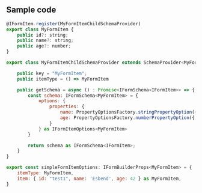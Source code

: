 <h2>Sample code</h2>  


```js
@IFormItem.register(MyFormItemChildSchemaProvider)
export class MyFormItem {
    public id?: string;
    public name?: string;
    public age?: number;
}
```

```js
export class MyFormItemChildSchemaProvider extends SchemaProvider<MyFormItem> {

    public key = "MyFormItem";
    public itemType = () => MyFormItem

    public getSchema = async () : Promise<IFormSchema<IFormItem>> => {
        const schema: IFormSchema<MyFormItem> = {
            options: {
                properties: {
                    name: PropertyOptionsFactory.stringPropertyOption({ displayName: "This name", group: "groupOne", config: { resizable: true }, description: "This is an explanation of what this property does.." }),
                    age: PropertyOptionsFactory.numberPropertyOption({ displayName: "This age", group: "groupTwo", hideLabel: true, config: { allowNegativeNumbers: true } }),
                } 
            } as IFormItemOptions<MyFormItem>
        }

        return schema as IFormSchema<IFormItem>;
    }
}
```

```js
export const simpleFormItemOptions: IFormBuilderProps<MyFormItem> = {
    itemType: MyFormItem,
    item: { id: "test1", name: 'Esbend', age: 42 } as MyFormItem,
}
```
